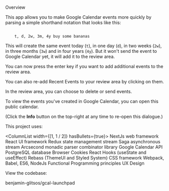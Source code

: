
<Heading variant="h2" mt="3">Overview</Heading>

<Divider color="text" mb="4" />

This app allows you to make Google Calendar events more quickly by parsing a simple shorthand notation that looks like this:

<Code type="pre">
    t, d, 2w, 3m, 4y buy some bananas
</Code>

This will create the same event today (<Code>t</Code>), in one day (<Code>d</Code>), in two weeks (<Code>2w</Code>), in three months (<Code>3w</Code>) and in four years (<Code>4y</Code>). But it won't send the event to Google Calendar yet, it will add it to the review area.

You can now press the enter key if you want to add additional events to the review area.

You can also re-add Recent Events to your review area by clicking on them.

In the review area, you can choose to delete or send events.

To view the events you've created in Google Calendar, you can <Link href={process.env.GCAL_PUBLIC_CALENDAR} target="_blank">open this public calendar</Link>.

(Click the **Info** button on the top-right at any time to re-open this dialogue.)

<Heading variant="h2" mt="4">This project uses:</Heading>

<ColumnList width={[1, 1 / 2]} hasBullets={true}>
    <span>
        <Link href="https://nextjs.org/">NextJs</Link> web framework
    </span>
    <span>
        <Link href="https://reactjs.org/">React</Link> UI framework
    </span>
    <span>
        <Link href="https://redux.js.org/">Redux</Link> state management stream
    </span>
    <span>
        <Link href="https://redux-saga.js.org/">Saga</Link> asynchronous stream
    </span>
    <span>
        <Link href="https://www.npmjs.com/package/arcsecond">Arcsecond</Link> monadic parser combinator library
    </span>
    <span>
        <Link href="https://developers.google.com/calendar">Google Calendar API</Link>
    </span>
    <span>
        <Link href="https://www.postgresql.org/">PostgreSQL</Link> database
    </span>
    <span>
        Browser Cookies
    </span>
    <span>
        React Hooks (useState and useEffect)
    </span>
    <span>
        <Link href="https://rebassjs.org/">Rebass</Link> (<Link href="https://theme-ui.com/">ThemeUI</Link> and <Link href="https://styled-system.com/">Styled System</Link>) CSS framework
    </span>
    <span>
        <Link href="https://webpack.js.org/">Webpack</Link>, <Link href="https://babeljs.io/">Babel</Link>, <Link href="http://es6-features.org/">ES6</Link>, <Link href="https://nodejs.org/en/">NodeJs</Link>
    </span>
    <span>
        Functional Programming principles
    </span>
    <span>
        UX Design
    </span>
</ColumnList>

<Heading variant="h2" mt="4">View the codebase:</Heading>

<Link href="https://github.com/benjamin-glitsos/gcal-launchpad">benjamin-glitsos/gcal-launchpad</Link>
